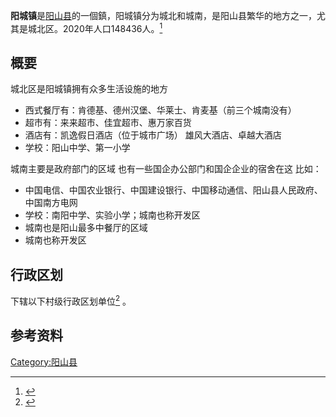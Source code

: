 {{Infobox China County
| county = 阳城镇
| Photo = Yangshan001.jpg
| Photoname = 图片拍摄于阳山县阳城镇城北的陵园路
| Pinyin = YángChéng Zhèn
| Belong = [[中国|中国]][[广东省|广东省]][[清远市|清远市]][[阳山县|阳山县]]
| Types = 区
| admincode = 
| founded = 
| officerTitle = 
| officer = 
| officerTitle2 = 
| officer2 = 
| division = 
| town = 
| township = 
| subdistrict = 
| dialect = [[粤语|粤语]]
| post code = 513100
| phone code = 0763 7
| coordinate = 
| density =  
| GDP = 
| GDP_as_of = 
| GDPPC = 
| carlicense = 粤R
| web = www.yangshan.gov.cn
| web_title = 
}}

'''阳城镇'''是[[阳山县|阳山县]]的一個鎮，阳城镇分为城北和城南，是阳山县繁华的地方之一，尤其是城北区。2020年人口148436人。<ref name="2020demo">{{cite web |author1=阳山县统计局 |title=阳山县第七次全国人口普查公报（第二号） |url=http://www.yangshan.gov.cn/xxgk/sjfb/content/post_1426823.html |website=阳山县人民政府 |accessdate=2022-05-29}}</ref>

==概要==
城北区是阳城镇拥有众多生活设施的地方 
*西式餐厅有：肯德基、德州汉堡、华莱士、肯麦基（前三个城南没有） 
*超市有：来来超市、佳宜超市、惠万家百货 
*酒店有：凯逸假日酒店（位于城市广场） 雄风大酒店、卓越大酒店 
*学校：阳山中学、第一小学

城南主要是政府部门的区域 也有一些国企办公部门和国企企业的宿舍在这 比如：
*中国电信、中国农业银行、中国建设银行、中国移动通信、阳山县人民政府、中国南方电网
*学校：南阳中学、实验小学；城南也称开发区 
*城南也是阳山最多中餐厅的区域 
*城南也称开发区 

== 行政区划 ==
{{PAGENAMEBASE}}下辖以下村级行政区划单位<ref>{{PRC admin/ref sgc|44/18/23/119/000}}</ref>
{{PRC admin/children|44/18/23/119/000}}。

== 参考资料 ==
{{reflist}}

{{PRC admin/navcat|44/18/23/119/000}}
[[Category:阳山县|Category:阳山县]]